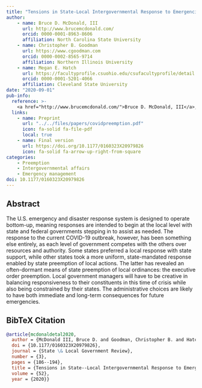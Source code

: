```yaml
---
title: "Tensions in State-Local Intergovernmental Response to Emergencies: The Case of COVID-19"
author: 
    - name: Bruce D. McDonald, III
      url: http://www.brucemcdonald.com/
      orcid: 0000-0001-8963-8606
      affiliation: North Carolina State University
    - name: Christopher B. Goodman
      url: https://www.cgoodman.com
      orcid: 0000-0002-8565-9714
      affiliation: Northern Illinois University
    - name: Megan E. Hatch
      url: https://facultyprofile.csuohio.edu/csufacultyprofile/detail.cfm?FacultyID=m_e_hatch
      orcid: 0000-0001-5201-4066
      affiliation: Cleveland State University
date: "2020-09-01"
pub-info:
  reference: >-
    <a href="http://www.brucemcdonald.com/">Bruce D. McDonald, III</a>, <strong>Christopher B. Goodman</strong>, and <a href="https://facultyprofile.csuohio.edu/csufacultyprofile/detail.cfm?FacultyID=m_e_hatch">Megan E. Hatch</a>,  (2020). “State Tensions in State-Local Intergovernmental Response to Emergencies: The Case of COVID-19,” <em>State and Local Government Review</em> 52 (3): 186-194, doi: <a href="https://doi.org/10.1177/0160323X20979826"><code>10.1177/0160323X20979826</code></a>
  links:
    - name: Preprint
      url: "../../files/papers/covidpreemption.pdf"
      icon: fa-solid fa-file-pdf
      local: true
    - name: Final version
      url: https://doi.org/10.1177/0160323X20979826
      icon: fa-solid fa-arrow-up-right-from-square
categories:
    - Preemption
    - Intergovernmental affairs
    - Emergency management
doi: 10.1177/0160323X20979826
---
```


## Abstract
The U.S. emergency and disaster response system is designed to operate bottom-up, meaning responses are intended to begin at the local level with state and federal governments stepping in to assist as needed. The response to the current COVID-19 outbreak, however, has been something else entirely, as each level of government competes with the others over resources and authority. Some states preferred a local response with state support, while other states took a more uniform, state-mandated response enabled by state preemption of local actions. The latter has revealed an often-dormant means of state preemption of local ordinances: the executive order preemption. Local government managers will have to be creative in balancing responsiveness to their constituents in this time of crisis while also being constrained by their states. The administrative choices are likely to have both immediate and long-term consequences for future emergencies.

## BibTeX Citation
```bib
@article{mcdonaldetal2020,
  author = {McDonald III, Bruce D. and Goodman, Christopher B. and Hatch, Megan E.},
  doi = {10.1177/0160323X20979826},
  journal = {State \& Local Government Review},
  number = {3},
  pages = {186--194},
  title = {Tensions in State--Local Intergovernmental Response to Emergencies: The Case of COVID-19},
  volume = {52},
  year = {2020}}
```
